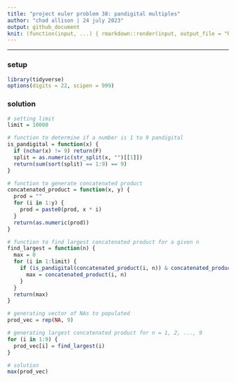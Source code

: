 ```yaml
---
title: "project euler problem 38: pandigital multiples"
author: "chad allison | 24 july 2023"
output: github_document
knit: (function(input, ...) { rmarkdown::render(input, output_file = "README.md", envir = globalenv()) })
---
```


___

### setup

```r
library(tidyverse)
options(digits = 22, scipen = 999)
```

### solution

```r
# setting limit
limit = 10000

# function to determine if a number is 1 to 9 pandigital
is_pandigital = function(x) {
  if (nchar(x) != 9) return(F)
  split = as.numeric(str_split(x, "")[[1]])
  return(sum(sort(split) == 1:9) == 9)
}

# function to generate concatenated product
concatenated_product = function(x, y) {
  prod = ""
  for (i in 1:y) {
    prod = paste0(prod, x * i)
  }
  return(as.numeric(prod))
}

# function to find largest concatenated product for a given n
find_largest = function(n) {
  max = 0
  for (i in 1:limit) {
    if (is_pandigital(concatenated_product(i, n)) & concatenated_product(i, n) > max) {
      max = concatenated_product(i, n)
    }
  }
  return(max)
}

# generating vector of NAs to populated
prod_vec = rep(NA, 9)

# generating largest concatenated product for n = 1, 2, ..., 9
for (i in 1:9) {
  prod_vec[i] = find_largest(i)
}

# solution
max(prod_vec)
```

















